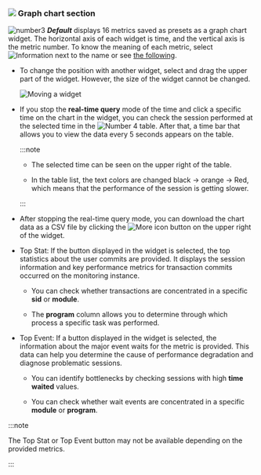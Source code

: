 ### ![](/img/number-02.png) Graph chart section

![number3](/img/number-03.png) **_Default_** displays 16 metrics saved as presets as a graph chart widget. The horizontal axis of each widget is time, and the vertical axis is the metric number. To know the meaning of each metric, select ![Information](/img/ic-info-circle.svg) next to the name or see [the following](metrics-data-list).

- To change the position with another widget, select and drag the upper part of the widget. However, the size of the widget cannot be changed.

  ![Moving a widget](/img/db-dashboard-move-widget.png)

- If you stop the **real-time query** mode of the time and click a specific time on the chart in the widget, you can check the session performed at the selected time in the ![Number 4](/img/number-04.png) <Cmdname sid="active_sessions" className="uitext" /> table. After that, a time bar that allows you to view the data every 5 seconds appears on the <Cmdname sid="active_sessions" className="uitext" /> table.

  :::note

  - The selected time can be seen on the upper right of the <Cmdname sid="active_sessions" className="uitext" /> table.

  - In the <Cmdname sid="active_sessions" className="uitext" /> table list, the text colors are changed black → <span class='slow'>orange</span> → <span class='vslow'>Red</span>, which means that the performance of the session is getting slower.

  :::

- After stopping the real-time query mode, you can download the chart data as a CSV file by clicking the ![More icon](/img/ico-more.svg) button on the upper right of the widget.

<InDoc product="oracle,oracle-pro">

- <UI>Top Stat</UI>: If the button displayed in the widget is selected, the top statistics about the user commits are provided. It displays the session information and key performance metrics for transaction commits occurred on the monitoring instance.

  - You can check whether transactions are concentrated in a specific **sid** or **module**.

  - The **program** column allows you to determine through which process a specific task was performed.

- <UI>Top Event</UI>: If a button displayed in the widget is selected, the information about the major event waits for the metric is provided. This data can help you determine the cause of performance degradation and diagnose problematic sessions.

  - You can identify bottlenecks by checking sessions with high **time waited** values.

  - You can check whether wait events are concentrated in a specific **module** or **program**.

:::note

The <UI>Top Stat</UI> or <UI>Top Event</UI> button may not be available depending on the provided metrics.

:::

</InDoc>
